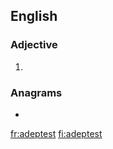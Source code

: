 ==English==

===Adjective===
{{head|en|adjective superlative form}}

# {{label|en|archaic}} {{en-superlative of|adept}}

===Anagrams===
* {{l|en|septated}}

[[fr:adeptest]]
[[fi:adeptest]]